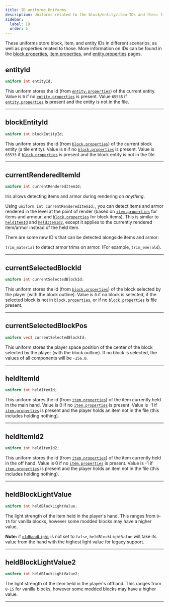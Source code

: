 ```yaml
---
title: ID uniforms Uniforms
description: Uniforms related to the block/entity/item IDs and their light values.
sidebar:
  label: ID
  order: 5
---
```


These uniforms store block, item, and entity IDs in different scenarios, as well as properties related to those. More information on IDs can be found in the [block.properties](/reference/miscellaneous/block_properties), [item.properties](/reference/miscellaneous/item_properties), and [entity.properties](/reference/miscellaneous/entity_properties) pages.


## entityId
```glsl
uniform int entityId;
```
This uniform stores the id (from [`entity.properties`](/reference/miscellaneous/entity_properties)) of the current entity. Value is `0` if no [`entity.properties`](/reference/miscellaneous/entity_properties) is present. Value `65535` if [`entity.properties`](/reference/miscellaneous/entity_properties) is present and the entity is not in the file.

----------------


## blockEntityId
```glsl
uniform int blockEntityId;
```
This uniform stores the id (from [`block.properties`](/reference/miscellaneous/block_properties)) of the current block entity (a tile entity). Value is `0` if no [`block.properties`](/reference/miscellaneous/block_properties) is present. Value is `65535` if [`block.properties`](/reference/miscellaneous/block_properties) is present and the block entity is not in the file.

----------------


## currentRenderedItemId <Badge text="Iris Exclusive" variant="tip" size="medium" />
```glsl
uniform int currentRenderedItemId;
```
Iris allows detecting items and armor during rendering on *anything*.

Using `uniform int currentRenderedItemId;`, you can detect items and armor rendered in the level at the point of render (based on [`item.properties`](/reference/miscellaneous/item_properties) for items and armour, and [`block.properties`](/reference/miscellaneous/block_properties) for block items). This is similar to [`heldItemId`](/reference/uniforms/id#helditemid) and [`heldItemId2`](/reference/uniforms/id#helditemid2), except it applies to the currently rendered item/armor instead of the held item.

There are some new ID's that can be detected alongside items and armor:

`trim_material` to detect armor trims on armor. (For example, `trim_emerald`).

----------------


## currentSelectedBlockId <Badge text="Iris Exclusive" variant="tip" size="medium" />
```glsl
uniform int currentSelectedBlockId;
```
This uniform stores the id (from [`block.properties`](/reference/miscellaneous/block_properties)) of the block selected by the player (with the block outline). Value is `0` if no block is selected, if the selected block is not in [`block.properties`](/reference/miscellaneous/block_properties), or if no [`block.properties`](/reference/miscellaneous/block_properties) is file present.

----------------


## currentSelectedBlockPos <Badge text="Iris Exclusive" variant="tip" size="medium" />
```glsl
uniform vec3 currentSelectedBlockId;
```
This uniform stores the player space position of the center of the block selected by the player (with the block outline). If no block is selected, the values of all components will be `-256.0`.

----------------


## heldItemId
```glsl
uniform int heldItemId;
```
This uniform stores the id (from [`item.properties`](/reference/miscellaneous/item_properties)) of the item currently held in the main hand. Value is 0 if no [`item.properties`](/reference/miscellaneous/item_properties) is present. Value is -1 if [`item.properties`](/reference/miscellaneous/item_properties) is present and the player holds an item not in the file (this includes holding nothing).

----------------


## heldItemId2
```glsl
uniform int heldItemId2;
```
This uniform stores the id (from [`item.properties`](/reference/miscellaneous/item_properties)) of the item currently held in the off hand. Value is 0 if no [`item.properties`](/reference/miscellaneous/item_properties) is present. Value is -1 if [`item.properties`](/reference/miscellaneous/item_properties) is present and the player holds an item not in the file (this includes holding nothing).

----------------


## heldBlockLightValue
```glsl
uniform int heldBlockLightValue;
```
The light strength of the item held in the player's hand. This ranges from `0`-`15` for vanilla blocks, however some modded blocks may have a higher value.

**Note:** if [`oldHandLight`](/reference/shadersproperties/features#oldhandlight) is not set to `false`, `heldBlockLightValue` will take its value from the hand with the highest light value for legacy support.

----------------


## heldBlockLightValue2
```glsl
uniform int heldBlockLightValue2;
```
The light strength of the item held in the player's offhand. This ranges from `0`-`15` for vanilla blocks, however some modded blocks may have a higher value.


----------------


